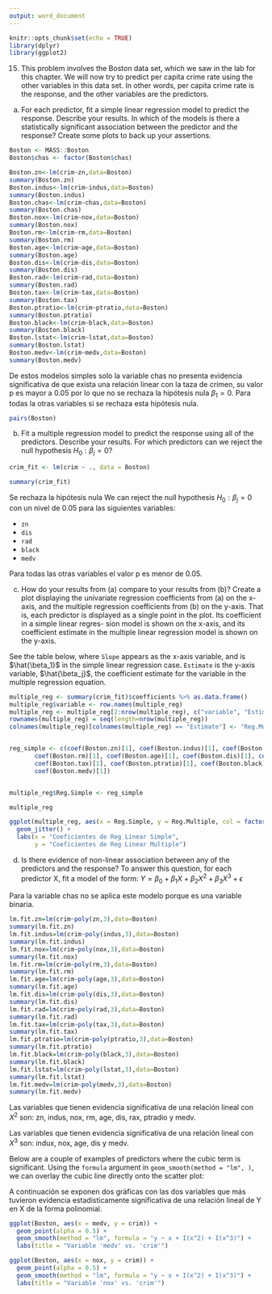 ```yaml
---
output: word_document
---
```



```r
knitr::opts_chunk$set(echo = TRUE)
library(dplyr)
library(ggplot2)
```

15. This problem involves the Boston data set, which we saw in the lab for this chapter. We will now try to predict per capita crime rate using the other variables in this data set. In other words, per capita crime rate is the response, and the other variables are the predictors.

(a) For each predictor, fit a simple linear regression model to predict the response. Describe your results. In which of the models is there a statistically significant association between the predictor and the response? Create some plots to back up your assertions.



```r
Boston <- MASS::Boston
Boston$chas <- factor(Boston$chas)

Boston.zn<-lm(crim~zn,data=Boston)
summary(Boston.zn)
Boston.indus<-lm(crim~indus,data=Boston)
summary(Boston.indus)
Boston.chas<-lm(crim~chas,data=Boston)
summary(Boston.chas)
Boston.nox<-lm(crim~nox,data=Boston)
summary(Boston.nox)
Boston.rm<-lm(crim~rm,data=Boston)
summary(Boston.rm)
Boston.age<-lm(crim~age,data=Boston)
summary(Boston.age)
Boston.dis<-lm(crim~dis,data=Boston)
summary(Boston.dis)
Boston.rad<-lm(crim~rad,data=Boston)
summary(Boston.rad)
Boston.tax<-lm(crim~tax,data=Boston)
summary(Boston.tax)
Boston.ptratio<-lm(crim~ptratio,data=Boston)
summary(Boston.ptratio)
Boston.black<-lm(crim~black,data=Boston)
summary(Boston.black)
Boston.lstat<-lm(crim~lstat,data=Boston)
summary(Boston.lstat)
Boston.medv<-lm(crim~medv,data=Boston)
summary(Boston.medv)
```
De estos modelos simples solo la variable chas no presenta evidencia significativa de que exista una relación linear con la taza de crimen, su valor p es mayor a 0.05 por lo que no se rechaza la hipótesis nula $\beta_1 = 0$. Para todas la otras variables si se rechaza esta hipótesis nula.


```r
pairs(Boston)
```


(b) Fit a multiple regression model to predict the response using all of the predictors. Describe your results. For which predictors can we reject the null hypothesis $H_0 : \beta_j = 0$?


```r
crim_fit <- lm(crim ~ ., data = Boston)

summary(crim_fit)
```
Se rechaza la hipótesis nula 
We can reject the null hypothesis $H_0 : \beta_j = 0$ con un nivel de 0.05 para las siguientes variables:

* `zn`
* `dis`
* `rad`
* `black`
* `medv`

Para todas las otras variables el valor p es menor de 0.05.

(c) How do your results from (a) compare to your results from (b)? Create a plot displaying the univariate regression coefficients from (a) on the x-axis, and the multiple regression coefficients from (b) on the y-axis. That is, each predictor is displayed as a single point in the plot. Its coefficient in a simple linear regres- sion model is shown on the x-axis, and its coefficient estimate in the multiple linear regression model is shown on the y-axis.


See the table below, where `Slope` appears as the x-axis variable, and is $\hat{\beta_1}$ in the simple linear regression case. `Estimate` is the y-axis variable, $\hat{\beta_j}$, the coefficient estimate for the variable in the multiple regression equation.

```r
multiple_reg <- summary(crim_fit)$coefficients %>% as.data.frame() 
multiple_reg$variable <- row.names(multiple_reg)   
multiple_reg <- multiple_reg[2:nrow(multiple_reg), c("variable", "Estimate")]
rownames(multiple_reg) = seq(length=nrow(multiple_reg))
colnames(multiple_reg)[colnames(multiple_reg) == "Estimate"] <- "Reg.Multiple" 


reg_simple <- c(coef(Boston.zn)[1], coef(Boston.indus)[1], coef(Boston.chas)[1], coef(Boston.nox)[1],
       coef(Boston.rm)[1], coef(Boston.age)[1], coef(Boston.dis)[1], coef(Boston.rad)[1],
       coef(Boston.tax)[1], coef(Boston.ptratio)[1], coef(Boston.black)[1], coef(Boston.lstat)[1],
       coef(Boston.medv)[1])


multiple_reg$Reg.Simple <- reg_simple

multiple_reg

ggplot(multiple_reg, aes(x = Reg.Simple, y = Reg.Multiple, col = factor(variable))) + 
  geom_jitter() + 
  labs(x = "Coeficientes de Reg Linear Simple", 
       y = "Coeficientes de Reg Linear Multiple") 

```



(d) Is there evidence of non-linear association between any of the predictors and the response? To answer this question, for each predictor X, fit a model of the form: $Y = \beta_0 + \beta_1X + \beta_2X^2 + \beta_3X^3 + \epsilon$

Para la variable chas no se aplica este modelo porque es una variable binaria.

```r
lm.fit.zn=lm(crim~poly(zn,3),data=Boston)
summary(lm.fit.zn)
lm.fit.indus=lm(crim~poly(indus,3),data=Boston)
summary(lm.fit.indus)
lm.fit.nox=lm(crim~poly(nox,3),data=Boston)
summary(lm.fit.nox)
lm.fit.rm=lm(crim~poly(rm,3),data=Boston)
summary(lm.fit.rm)
lm.fit.age=lm(crim~poly(age,3),data=Boston)
summary(lm.fit.age)
lm.fit.dis=lm(crim~poly(dis,3),data=Boston)
summary(lm.fit.dis)
lm.fit.rad=lm(crim~poly(rad,3),data=Boston)
summary(lm.fit.rad)
lm.fit.tax=lm(crim~poly(tax,3),data=Boston)
summary(lm.fit.tax)
lm.fit.ptratio=lm(crim~poly(ptratio,3),data=Boston)
summary(lm.fit.ptratio)
lm.fit.black=lm(crim~poly(black,3),data=Boston)
summary(lm.fit.black)
lm.fit.lstat=lm(crim~poly(lstat,3),data=Boston)
summary(lm.fit.lstat)
lm.fit.medv=lm(crim~poly(medv,3),data=Boston)
summary(lm.fit.medv)
```
Las variables que tienen evidencia significativa de una relación lineal con $X^2$ son: zn, indus, nox, rm, age, dis, rax, ptradio y  medv.

Las variables que tienen evidencia significativa de una relación lineal con $X^3$ son: indux, nox, age, dis y medv.

Below are a couple of examples of predictors where the cubic term is significant. Using the `formula` argument in `geom_smooth(method = "lm", )`, we can overlay the cubic line directly onto the scatter plot:

A continuación se exponen dos gráficas con las dos variables que más tuvieron evidencia estadisticamente significativa de una relación lineal de Y en X de la forma polinomial.
```r
ggplot(Boston, aes(x = medv, y = crim)) + 
  geom_point(alpha = 0.5) + 
  geom_smooth(method = "lm", formula = "y ~ x + I(x^2) + I(x^3)") + 
  labs(title = "Variable 'medv' vs. 'crim'")

ggplot(Boston, aes(x = nox, y = crim)) + 
  geom_point(alpha = 0.5) + 
  geom_smooth(method = "lm", formula = "y ~ x + I(x^2) + I(x^3)") + 
  labs(title = "Variable 'nox' vs. 'crim'")
```

